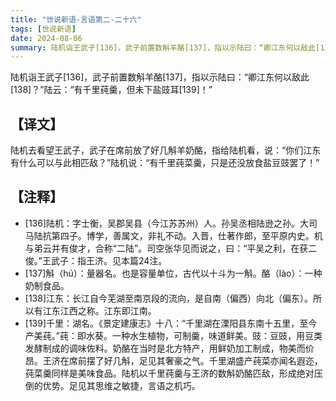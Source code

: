 ```yaml
---
title: "世说新语-言语第二-二十六"
tags: [世说新语]
date: 2024-08-06
summary: 陆机诣王武子[136]，武子前置数斛羊酪[137]，指以示陆曰：“卿江东何以敌此[138]？
---
```


陆机诣王武子[136]，武子前置数斛羊酪[137]，指以示陆曰：“卿江东何以敌此[138]？”陆云：“有千里莼羹，但未下盐豉耳[139]！”

## 【译文】

陆机去看望王武子，武子在席前放了好几斛羊奶酪，指给陆机看，说：“你们江东有什么可以与此相匹敌？”陆机说：“有千里莼菜羹，只是还没放食盐豆豉罢了！”

## 【注释】

- [136]陆机：字士衡，吴郡吴县（今江苏苏州）人。孙吴丞相陆逊之孙。大司马陆抗第四子。博学，善属文，非礼不动。入晋，仕著作郎，至平原内史。机与弟云并有俊才，合称“二陆”。司空张华见而说之，曰：“平吴之利，在获二俊。”王武子：指王济。见本篇24注。
- [137]斛（hú）：量器名。也是容量单位，古代以十斗为一斛。酪（lào）：一种奶制食品。
- [138]江东：长江自今芜湖至南京段的流向，是自南（偏西）向北（偏东）。所以有江东江西之称。江东即江南。
- [139]千里：湖名。《景定建康志》十八：“千里湖在溧阳县东南十五里，至今产美莼。”莼：即水葵。一种水生植物，可制羹，味道鲜美。豉：豆豉，用豆类发酵制成的调味佐料。奶酪在当时是北方特产，用鲜奶加工制成，物美而价昂。王济在席前摆了好几斛，足见其奢豪之气。千里湖盛产莼菜亦闻名遐迩，莼菜羹同样是美味食品。陆机以千里莼羹与王济的数斛奶酪匹敌，形成绝对压倒的优势。足见其思维之敏捷，言语之机巧。
